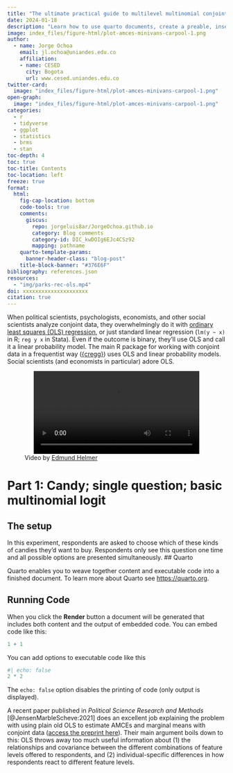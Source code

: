 ```yaml
---
title: "The ultimate practical guide to multilevel multinomial conjoint analysis with R"
date: 2024-01-18
description: "Learn how to use quarto documents, create a preable, insert images, and other settings."
image: index_files/figure-html/plot-amces-minivans-carpool-1.png
author:
  - name: Jorge Ochoa
    email: jl.ochoa@uniandes.edu.co
    affiliation: 
    - name: CESED
      city: Bogota
      url: www.cesed.uniandes.edu.co
twitter-card:
  image: "index_files/figure-html/plot-amces-minivans-carpool-1.png"
open-graph:
  image: "index_files/figure-html/plot-amces-minivans-carpool-1.png"
categories:
  - r
  - tidyverse
  - ggplot
  - statistics
  - brms
  - stan
toc-depth: 4
toc: true
toc-title: Contents
toc-location: left
freeze: true
format:
  html:
    fig-cap-location: bottom
    code-tools: true
    comments:
      giscus: 
        repo: jorgeluis8ar/JorgeOchoa.github.io
        category: Blog comments
        category-id: DIC_kwDOIg6EJc4CSz92
        mapping: pathname
    quarto-template-params:
      banner-header-class: "blog-post"
    title-block-banner: "#376E6F"  
bibliography: references.json
resources:
  - "img/parks-rec-ols.mp4"
doi: xxxxxxxxxxxxxxxxxxxxx
citation: true
---
```


When political scientists, psychologists, economists, and other social scientists analyze conjoint data, they overwhelmingly do it with [ordinary least squares (OLS) regression](https://en.wikipedia.org/wiki/Ordinary_least_squares), or just standard linear regression (`lm(y ~ x)` in R; `reg y x` in Stata). Even if the outcome is binary, they'll use OLS and call it a linear probability model. The main R package for working with conjoint data in a frequentist way ([{cregg}](https://thomasleeper.com/cregg/)) uses OLS and linear probability models. Social scientists (and economists in particular) adore OLS.

```{=html}
<figure>
<video controls loop width="90%" style="display: block; margin: auto;">
  <source src="img/parks-rec-ols.mp4" type="video/mp4">
</video>
<figcaption>Video by <a href="https://twitter.com/theotheredmund/status/1349453230762196992">Edmund Helmer</a></figcaption>
</figure>
```
# Part 1: Candy; single question; basic multinomial logit

## The setup

In this experiment, respondents are asked to choose which of these kinds of candies they'd want to buy. Respondents only see this question one time and all possible options are presented simultaneously.
## Quarto

Quarto enables you to weave together content and executable code into a finished document. To learn more about Quarto see <https://quarto.org>.

## Running Code

When you click the **Render** button a document will be generated that includes both content and the output of embedded code. You can embed code like this:

```r
1 + 1
```

You can add options to executable code like this

```r
#| echo: false
2 * 2
```

The `echo: false` option disables the printing of code (only output is displayed).

A recent paper published in *Political Science Research and Methods* [@JensenMarbleScheve:2021] does an excellent job explaining the problem with using plain old OLS to estimate AMCEs and marginal means with conjoint data ([access the preprint here](https://williammarble.co/docs/CityLimits-April2020.pdf)). Their main argument boils down to this: OLS throws away too much useful information about (1) the relationships and covariance between the different combinations of feature levels offered to respondents, and (2) individual-specific differences in how respondents react to different feature levels.
